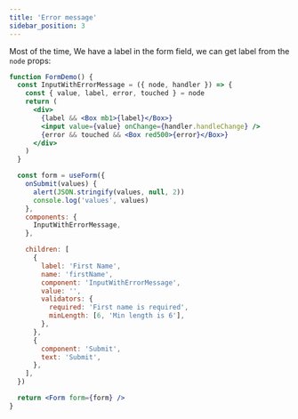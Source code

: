 ```yaml
---
title: 'Error message'
sidebar_position: 3
---
```


Most of the time, We have a label in the form field, we can get label from the `node` props:

```jsx live
function FormDemo() {
  const InputWithErrorMessage = ({ node, handler }) => {
    const { value, label, error, touched } = node
    return (
      <div>
        {label && <Box mb1>{label}</Box>}
        <input value={value} onChange={handler.handleChange} />
        {error && touched && <Box red500>{error}</Box>}
      </div>
    )
  }

  const form = useForm({
    onSubmit(values) {
      alert(JSON.stringify(values, null, 2))
      console.log('values', values)
    },
    components: {
      InputWithErrorMessage,
    },

    children: [
      {
        label: 'First Name',
        name: 'firstName',
        component: 'InputWithErrorMessage',
        value: '',
        validators: {
          required: 'First name is required',
          minLength: [6, 'Min length is 6'],
        },
      },
      {
        component: 'Submit',
        text: 'Submit',
      },
    ],
  })

  return <Form form={form} />
}
```
